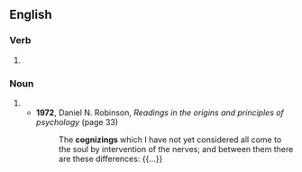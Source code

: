 ==English==

===Verb===
{{head|en|present participle}}

# {{present participle of|cognize|lang=en|nocat=1}}

===Noun===
{{en-noun}}

# {{alternative form of|cognising|lang=en}}
#* '''1972''', Daniel N. Robinson, ''Readings in the origins and principles of psychology'' (page 33)
#*: The '''cognizings''' which I have not yet considered all come to the soul by intervention of the nerves; and between them there are these differences: {{...}}